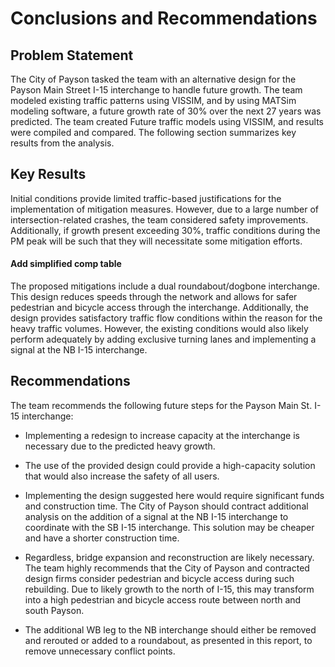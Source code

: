 # Conclusions and Recommendations

## Problem Statement

The City of Payson tasked the team with an alternative design for the Payson Main Street I-15 interchange to handle future growth.
The team modeled existing traffic patterns using VISSIM, and by using MATSim modeling software, a future growth rate of 30% over the next 27 years was predicted.
The team created Future traffic models using VISSIM, and results were compiled and compared.
The following section summarizes key results from the analysis.

## Key Results

Initial conditions provide limited traffic-based justifications for the implementation of mitigation measures.
However, due to a large number of intersection-related crashes, the team considered safety improvements.
Additionally, if growth present exceeding 30%, traffic conditions during the PM peak will be such that they will necessitate some mitigation efforts.

#### Add simplified comp table

The proposed mitigations include a dual roundabout/dogbone interchange.
This design reduces speeds through the network and allows for safer pedestrian and bicycle access through the interchange.
Additionally, the design provides satisfactory traffic flow conditions within the reason for the heavy traffic volumes.
However, the existing conditions would also likely perform adequately by adding exclusive turning lanes and implementing a signal at the NB I-15 interchange.

## Recommendations

The team recommends the following future steps for the Payson Main St. I-15 interchange:

-   Implementing a redesign to increase capacity at the interchange is necessary due to the predicted heavy growth.

-   The use of the provided design could provide a high-capacity solution that would also increase the safety of all users.

-   Implementing the design suggested here would require significant funds and construction time.
    The City of Payson should contract additional analysis on the addition of a signal at the NB I-15 interchange to coordinate with the SB I-15 interchange.
    This solution may be cheaper and have a shorter construction time.

-   Regardless, bridge expansion and reconstruction are likely necessary.
    The team highly recommends that the City of Payson and contracted design firms consider pedestrian and bicycle access during such rebuilding.
    Due to likely growth to the north of I-15, this may transform into a high pedestrian and bicycle access route between north and south Payson.

-   The additional WB leg to the NB interchange should either be removed and rerouted or added to a roundabout, as presented in this report, to remove unnecessary conflict points.
